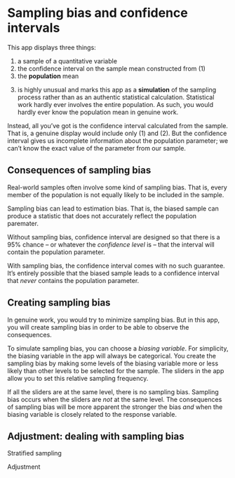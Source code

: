 # Sampling bias and confidence intervals

This app displays three things:

1. a sample of a quantitative variable
2. the confidence interval on the sample mean constructed from (1)
3. the **population** mean

(3) is  highly unusual and marks this app as a **simulation** of the sampling process rather than as an authentic statistical calculation. Statistical work hardly ever involves the entire population. As such, you would hardly ever know the population mean in genuine work.

Instead, all you've got is the confidence interval calculated from the sample. That is, a genuine display would include only (1) and  (2).  But the confidence interval gives us incomplete information about the population parameter; we can't know the exact value of the parameter from our sample.

## Consequences of sampling bias

Real-world samples often involve some kind of sampling bias. That is, every member of the population is not equally likely to be included in the sample.

Sampling bias can lead to estimation bias. That is, the biased sample can produce a statistic that does not accurately reflect the population paremater.

Without sampling bias, confidence interval are designed so that there is a 95% chance -- or whatever the *confidence  level* is -- that the interval will contain the population parameter.

With sampling bias, the confidence interval comes with no such guarantee. It's entirely possible that the biased sample leads to a confidence interval that *never*  contains the population parameter.

## Creating sampling bias

In genuine work, you would try to minimize sampling bias. But in  this app, you will create sampling bias in order to be able to observe the consequences.

To simulate sampling bias, you can choose a *biasing variable*. For simplicity, the biasing variable in the app will always be categorical. You create the sampling bias by making some levels of the biasing variable more or less likely than other levels to be selected for the sample. The sliders in the app allow you to  set this relative sampling frequency.

If all the sliders are at the same level, there is no sampling bias. Sampling bias occurs when the sliders are *not* at the same level. The consequences of sampling bias will be more apparent the stronger the bias *and* when the biasing variable is closely related to the response variable.



## Adjustment: dealing with sampling bias

Stratified sampling

Adjustment



